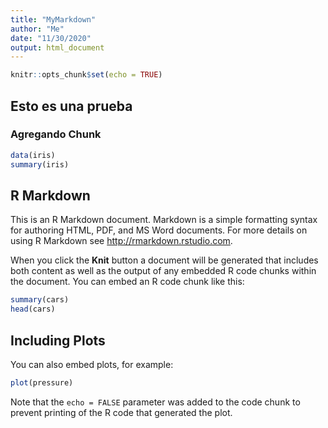 ```yaml
---
title: "MyMarkdown"
author: "Me"
date: "11/30/2020"
output: html_document
---
```


```r
knitr::opts_chunk$set(echo = TRUE)
```
## Esto es una prueba
### Agregando Chunk
```r
data(iris)
summary(iris)
```



## R Markdown

This is an R Markdown document. Markdown is a simple formatting syntax for authoring HTML, PDF, and MS Word documents. For more details on using R Markdown see <http://rmarkdown.rstudio.com>.

When you click the **Knit** button a document will be generated that includes both content as well as the output of any embedded R code chunks within the document. You can embed an R code chunk like this:

```r
summary(cars)
head(cars)
```

## Including Plots

You can also embed plots, for example:

```r
plot(pressure)
```

Note that the `echo = FALSE` parameter was added to the code chunk to prevent printing of the R code that generated the plot.
